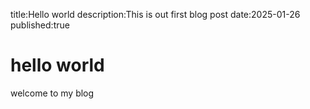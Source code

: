 title:Hello world
description:This is out first blog post
date:2025-01-26
published:true

# hello world

welcome to my blog